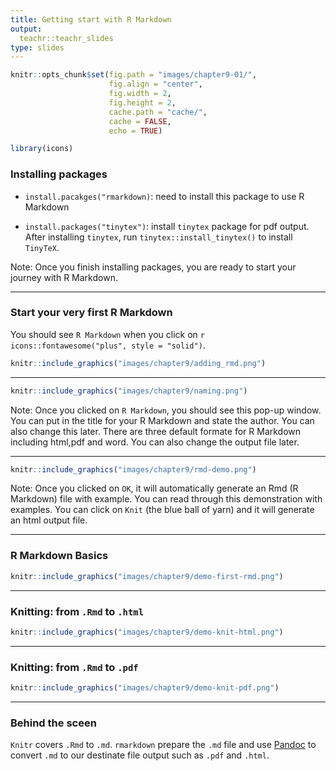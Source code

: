 ```yaml
---
title: Getting start with R Markdown 
output:
  teachr::teachr_slides
type: slides
---
```

```r
knitr::opts_chunk$set(fig.path = "images/chapter9-01/",
                      fig.align = "center",
                      fig.width = 2, 
                      fig.height = 2,
                      cache.path = "cache/",
                      cache = FALSE,
                      echo = TRUE)

library(icons)
```

### Installing packages 

- `install.pacakges("rmarkdown)`: need to install this package to use R Markdown

- `install.packages("tinytex")`: install `tinytex` package for pdf output. After installing `tinytex`, run `tinytex::install_tinytex()` to install `TinyTeX`. 


Note: Once you finish installing packages, you are ready to start your journey with R Markdown. 

---

### Start your very first R Markdown 

You should see `R Markdown` when you click on `r icons::fontawesome("plus", style = "solid")`. 

```r
knitr::include_graphics("images/chapter9/adding_rmd.png")
```

---

```r
knitr::include_graphics("images/chapter9/naming.png")
```

Note: Once you clicked on `R Markdown`, you should see this pop-up window. You can put in the title for your R Markdown and state the author. You can also change this later. There are three default formate for R Markdown including html,pdf and word. You can also change the output file later. 


---

```r
knitr::include_graphics("images/chapter9/rmd-demo.png")
```


Note: Once you clicked on `OK`, it will automatically generate an Rmd (R Markdown) file with example. You can read through this demonstration with examples. You can click on `Knit` (the blue ball of yarn) and it will generate an html output file. 

---

### R Markdown Basics 

```r
knitr::include_graphics("images/chapter9/demo-first-rmd.png")
```

---

### Knitting: from `.Rmd` to `.html`

```r
knitr::include_graphics("images/chapter9/demo-knit-html.png")
```

---

### Knitting: from `.Rmd` to `.pdf`

```r
knitr::include_graphics("images/chapter9/demo-knit-pdf.png")
```

---

### Behind the sceen 

`Knitr` covers `.Rmd` to `.md`. `rmarkdown` prepare the `.md` file and use [Pandoc](https://pandoc.org) to convert `.md` to our destinate file output such as `.pdf` and `.html`.



